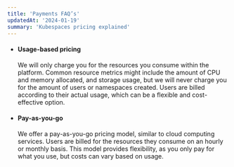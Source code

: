 ```yaml
---
title: 'Payments FAQ’s'
updatedAt: '2024-01-19'
summary: 'Kubespaces pricing explained'
---
```


*   #### Usage-based pricing
    
    We will only charge you for the resources you consume within the platform. Common resource metrics might include the amount of CPU and memory allocated, and storage usage, but we will never charge you for the amount of users or namespaces created. Users are billed according to their actual usage, which can be a flexible and cost-effective option.
    
*   #### Pay-as-you-go
    
    We offer a pay-as-you-go pricing model, similar to cloud computing services. Users are billed for the resources they consume on an hourly or monthly basis. This model provides flexibility, as you only pay for what you use, but costs can vary based on usage.
    
